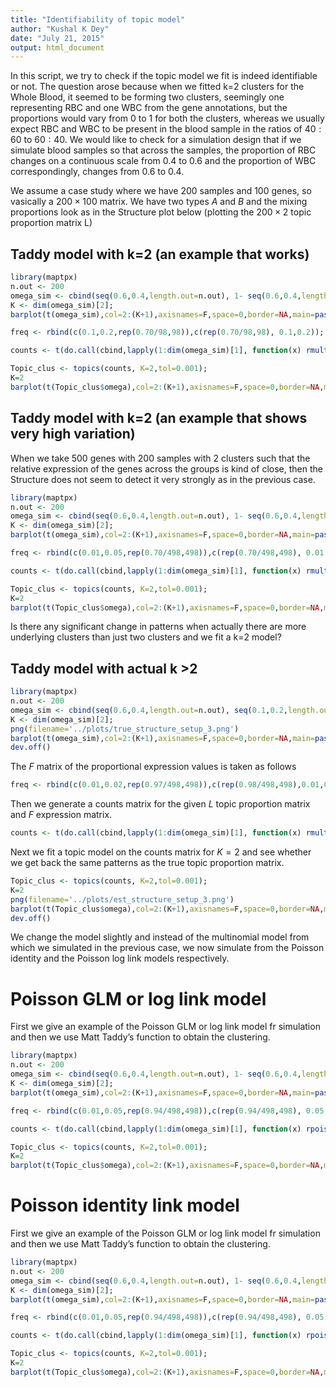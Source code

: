 ```yaml
---
title: "Identifiability of topic model"
author: "Kushal K Dey"
date: "July 21, 2015"
output: html_document
---
```


In this script, we try to check if the topic model we fit is indeed identifiable or not. The question arose because when we fitted k=2 clusters for the Whole Blood, it seemed to be forming two clusters, seemingly one representing RBC and one WBC from the gene annotations, but the proportions would vary from $0$ to $1$ for both the clusters, whereas we usually expect RBC and WBC to be present in the blood sample in the ratios of $40:60$ to $60:40$. We would like to check for a simulation design that if we simulate blood samples so that across the samples, the proportion of RBC changes on a continuous scale from $0.4$ to $0.6$ and the proportion of WBC correspondingly, changes from $0.6$ to $0.4$. 


We assume a case study where we have $200$ samples and $100$ genes, so vasically a $200 \times 100$ matrix. We have two types $A$ and $B$ and the mixing proportions look as in the Structure plot below (plotting the $200 \times 2$ topic proportion matrix L)

## Taddy model with k=2 (an example that works)


```r

library(maptpx)
n.out <- 200
omega_sim <- cbind(seq(0.6,0.4,length.out=n.out), 1- seq(0.6,0.4,length.out=n.out));
K <- dim(omega_sim)[2];
barplot(t(omega_sim),col=2:(K+1),axisnames=F,space=0,border=NA,main=paste("No. of clusters=",K),las=1,ylim=c(0,1),cex.axis=1.5,cex.main=1.4)
```

```r
freq <- rbind(c(0.1,0.2,rep(0.70/98,98)),c(rep(0.70/98,98), 0.1,0.2));
```

```r
counts <- t(do.call(cbind,lapply(1:dim(omega_sim)[1], function(x) rmultinom(1,1000,prob=omega_sim[x,]%*%freq))));
```

```r
Topic_clus <- topics(counts, K=2,tol=0.001);
K=2
barplot(t(Topic_clus$omega),col=2:(K+1),axisnames=F,space=0,border=NA,main=paste("No. of clusters=",K),las=1,ylim=c(0,1),cex.axis=1.5,cex.main=1.4)

```

## Taddy model with k=2 (an example that shows very high variation)

When we take 500 genes with 200 samples with 2 clusters such that the relative expression of the genes across the groups is kind of close, then the Structure does not seem to detect it very strongly as in the previous case. 

```r

library(maptpx)
n.out <- 200
omega_sim <- cbind(seq(0.6,0.4,length.out=n.out), 1- seq(0.6,0.4,length.out=n.out));
K <- dim(omega_sim)[2];
barplot(t(omega_sim),col=2:(K+1),axisnames=F,space=0,border=NA,main=paste("No. of clusters=",K),las=1,ylim=c(0,1),cex.axis=1.5,cex.main=1.4)
```

```r
freq <- rbind(c(0.01,0.05,rep(0.70/498,498)),c(rep(0.70/498,498), 0.01,0.05));
```

```r
counts <- t(do.call(cbind,lapply(1:dim(omega_sim)[1], function(x) rmultinom(1,1000,prob=omega_sim[x,]%*%freq))));
```

```r
Topic_clus <- topics(counts, K=2,tol=0.001);
K=2
barplot(t(Topic_clus$omega),col=2:(K+1),axisnames=F,space=0,border=NA,main=paste("No. of clusters=",K),las=1,ylim=c(0,1),cex.axis=1.5,cex.main=1.4)

```


Is there any significant change in patterns when actually there are more underlying clusters than just two clusters and we fit a k=2 model?

## Taddy model with actual k >2

```r

library(maptpx)
n.out <- 200
omega_sim <- cbind(seq(0.6,0.4,length.out=n.out), seq(0.1,0.2,length.out=n.out),seq(0.1,0.2,length.out=n.out), seq(0.1,0.2,length.out=n.out), 1- seq(0.6,0.4,length.out=n.out)-seq(0.1,0.2,length.out=n.out)-seq(0.1,0.2,length.out=n.out)-seq(0.1,0.2,length.out=n.out));
K <- dim(omega_sim)[2];
png(filename='../plots/true_structure_setup_3.png')
barplot(t(omega_sim),col=2:(K+1),axisnames=F,space=0,border=NA,main=paste("True structure plot, K=",K),las=1,ylim=c(0,1),cex.axis=1.5,cex.main=1.4)
dev.off()
```

The $F$ matrix of the proportional expression values is taken as follows

```r
freq <- rbind(c(0.01,0.02,rep(0.97/498,498)),c(rep(0.98/498,498),0.01,0.01),c(rep(0.97/498,498), 0.01,0.02),c(0.01,0.01,0.1,0.2,rep(0.68/496,496)),c(rep(0.1,5),rep(0.5/495,495)));
```

Then we generate a counts matrix for the given $L$ topic proportion matrix and $F$ expression matrix.

```r
counts <- t(do.call(cbind,lapply(1:dim(omega_sim)[1], function(x) rmultinom(1,1000,prob=omega_sim[x,]%*%freq))));
```

Next we fit a topic model on the counts matrix for $K=2$ and see whether we get back the same patterns as the true topic proportion matrix.

```r
Topic_clus <- topics(counts, K=2,tol=0.001);
K=2
png(filename='../plots/est_structure_setup_3.png')
barplot(t(Topic_clus$omega),col=2:(K+1),axisnames=F,space=0,border=NA,main=paste("Est. structure plot, K=",K),las=1,ylim=c(0,1),cex.axis=1.5,cex.main=1.4)
dev.off()


```



We change the model slightly and instead of the multinomial model from which we simulated in the previous case, we now simulate from the Poisson identity and the Poisson log link models respectively. 


# Poisson GLM or log link model 

First we give an example of the Poisson GLM or log link model fr simulation and then we use Matt Taddy's function to obtain the clustering.

```r

library(maptpx)
n.out <- 200
omega_sim <- cbind(seq(0.6,0.4,length.out=n.out), 1- seq(0.6,0.4,length.out=n.out));
K <- dim(omega_sim)[2];
barplot(t(omega_sim),col=2:(K+1),axisnames=F,space=0,border=NA,main=paste("No. of clusters=",K),las=1,ylim=c(0,1),cex.axis=1.5,cex.main=1.4)
```

```r
freq <- rbind(c(0.01,0.05,rep(0.94/498,498)),c(rep(0.94/498,498), 0.05,0.01));
```

```r
counts <- t(do.call(cbind,lapply(1:dim(omega_sim)[1], function(x) rpois(dim(freq)[2],exp(omega_sim[x,]%*%(freq+3))))));
```

```r
Topic_clus <- topics(counts, K=2,tol=0.001);
K=2
barplot(t(Topic_clus$omega),col=2:(K+1),axisnames=F,space=0,border=NA,main=paste("No. of clusters=",K),las=1,ylim=c(0,1),cex.axis=1.5,cex.main=1.4)

```

# Poisson identity link model 

First we give an example of the Poisson GLM or log link model fr simulation and then we use Matt Taddy's function to obtain the clustering.

```r

library(maptpx)
n.out <- 200
omega_sim <- cbind(seq(0.6,0.4,length.out=n.out), 1- seq(0.6,0.4,length.out=n.out));
K <- dim(omega_sim)[2];
barplot(t(omega_sim),col=2:(K+1),axisnames=F,space=0,border=NA,main=paste("No. of clusters=",K),las=1,ylim=c(0,1),cex.axis=1.5,cex.main=1.4)
```

```r
freq <- rbind(c(0.01,0.05,rep(0.94/498,498)),c(rep(0.94/498,498), 0.05,0.01));
```

```r
counts <- t(do.call(cbind,lapply(1:dim(omega_sim)[1], function(x) rpois(dim(freq)[2],omega_sim[x,]%*%exp(freq+3)))));
```

```r
Topic_clus <- topics(counts, K=2,tol=0.001);
K=2
barplot(t(Topic_clus$omega),col=2:(K+1),axisnames=F,space=0,border=NA,main=paste("No. of clusters=",K),las=1,ylim=c(0,1),cex.axis=1.5,cex.main=1.4)

```




